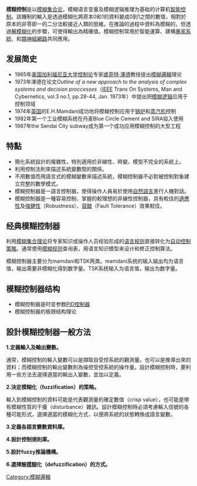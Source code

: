 '''模糊控制'''是以[[模糊集合|模糊集合论]]，模糊语言变量及模糊逻辑推理为基础的计算机[[智能控制|智能控制]]。該機制的輸入是透過模糊化將原本0和1的資料變成0到1之間的數值，相對於原本的非零即一的二分法較接近人類的思維。在推論的過程中資料為模糊的，但透過[[解模糊化|解模糊化]]的步驟，可使得輸出為精確值。模糊控制常用於智能運算、建構[[專家系統|專家系統]]、和[[類神經網路|類神經網路]]共同應用。

==发展简史==

*1965年[[美国|美国]][[加利福尼亚大学|加利福尼亚大学]][[控制论|控制论]]专家[[盧菲特·澤德|盧菲特·澤德]]教授提出[[模糊邏輯|模糊邏輯]]理论
*1973年澤德在论文''Outline of a new approach to the analysis of complex systems and decision proccesses''（[[IEEE|IEEE]] Trans On Systems, Man and Cybernetics, vol.3 no.1, pp.28-44, Jan. 1973年）中提出把[[模糊逻辑|模糊逻辑]]应用于控制领域
*1974年[[英国|英国]]的E.H.Mamdani成功地将模糊控制应用于[[锅炉|锅炉]]和[[蒸汽机|蒸汽机]]控制
*1982年第一个工业模糊系统在丹麦Blue Circle Cement and SIRA投入使用
*1987年the Sendai City subway成为第一个成功应用模糊控制的大型工程

==特點==

*簡化系統設計的複雜性，特別適用於非線性、時變、模型不完全的系統上。
*利用控制法則來描述系統變數間的關係。
*不用數值而用語言式的模糊變數來描述系統，模糊控制器不必對被控制對象建立完整的數學模式。
*模糊控制器是一語言控制器，使得操作人員易於使用[[自然語言|自然語言]]進行人機對話。
*模糊控制器是一種容易控制、掌握的較理想的非線性控制器，具有較佳的[[適應控制|適應性]]及[[鲁棒控制|強健性]]（Robustness）、[[容錯|容錯]]（Fault Tolerance）效果較佳。

==经典模糊控制器==

利用[[模糊集合理论|模糊集合理论]]将专家知识或操作人员经验形成的[[语言规则|语言规则]]直接转化为[[自动控制策略|自动控制策略]]。通常使用[[模糊规则|模糊规则]]查询表，用语言知识模型来设计和修正控制算法。

模糊控制器主要分为mamdani和TSK两类。mamdani系统的输入输出均为语言值，输出需要非模糊化得到数字量。TSK系统输入为语言值，输出为数字量。

==模糊控制器结构==
*模糊控制器是时变参数[[PID控制器|PID控制器]]
*模糊控制器的极限结构理论

[[Category:模糊邏輯|Category:模糊邏輯]]

==設計模糊控制器一般方法==

'''1.定義輸入及輸出變數。'''
  
通常，模糊控制的輸入變數可以是擷取自受控系統的觀測量。也可以是推導出來的資料；而模糊控制的輸出變數則為操控受控系統的操作量。設計模糊控制時，要利用一些方法去選擇適當的輸出入變數，並加以定義。

'''2.決定模糊化（fuzzification）的策略。'''

輸入到模糊控制的資料可能是代表觀測量的確定數值（crisp value），也可能是帶有模糊性質的干擾（disturbance）雜訊。設計模糊控制時必須考慮輸入信號的各種可能形式，選擇適當的模糊化方式，以便將系統的狀態轉換成語言變數。

'''3.定義各語言變數資料庫。'''

'''4.設計控制規則庫。'''

'''5.設計fuzzy推論機構。'''

'''6.選擇[[解模糊|解模糊]]化（defuzzification）的方式。'''